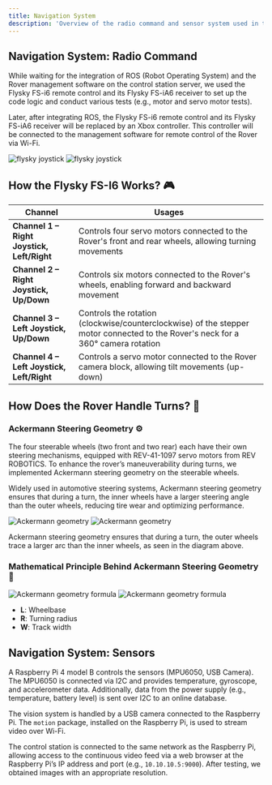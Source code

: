 ```yaml
---
title: Navigation System
description: 'Overview of the radio command and sensor system used in the rover navigation'
---
```


## Navigation System: Radio Command

While waiting for the integration of ROS (Robot Operating System) and the Rover management software on the control station server, we used the Flysky FS-i6 remote control and its Flysky FS-iA6 receiver to set up the code logic and conduct various tests (e.g., motor and servo motor tests).

Later, after integrating ROS, the Flysky FS-i6 remote control and its Flysky FS-iA6 receiver will be replaced by an Xbox controller. This controller will be connected to the management software for remote control of the Rover via Wi-Fi.

<img
  className="block dark:hidden"
  src="https://raw.githubusercontent.com/BenRover-24/docs/main/docs/electronics/images/fs-i6.gif"
  alt="flysky joystick"
/>
<img
  className="hidden dark:block"
  src="https://raw.githubusercontent.com/BenRover-24/docs/main/docs/electronics/images/fs-i6.gif"
  alt="flysky joystick"
/>

## How the Flysky FS-I6 Works? 🎮

| Channel | Usages |
| ------- | ------ |
| **Channel 1 – Right Joystick, Left/Right** | Controls four servo motors connected to the Rover's front and rear wheels, allowing turning movements |
| **Channel 2 – Right Joystick, Up/Down** | Controls six motors connected to the Rover's wheels, enabling forward and backward movement |
| **Channel 3 – Left Joystick, Up/Down** | Controls the rotation (clockwise/counterclockwise) of the stepper motor connected to the Rover's neck for a 360° camera rotation |
| **Channel 4 – Left Joystick, Left/Right** | Controls a servo motor connected to the Rover camera block, allowing tilt movements (up-down) |

## How Does the Rover Handle Turns? 🔄

### Ackermann Steering Geometry ⚙️

The four steerable wheels (two front and two rear) each have their own steering mechanisms, equipped with REV-41-1097 servo motors from REV ROBOTICS. To enhance the rover’s maneuverability during turns, we implemented Ackermann steering geometry on the steerable wheels.

Widely used in automotive steering systems, Ackermann steering geometry ensures that during a turn, the inner wheels have a larger steering angle than the outer wheels, reducing tire wear and optimizing performance.

<img
  className="block dark:hidden"
  src="https://raw.githubusercontent.com/BenRover-24/docs/refs/heads/main/docs/electronics/images/Ackermann-Steering-Geometry-for-Mars-Rover-with-rocker-bogie-suspension.png"
  alt="Ackermann geometry"
/>
<img
  className="hidden dark:block"
  src="https://raw.githubusercontent.com/BenRover-24/docs/refs/heads/main/docs/electronics/images/Ackermann-Steering-Geometry-for-Mars-Rover-with-rocker-bogie-suspension.png"
  alt="Ackermann geometry"
/>

Ackermann steering geometry ensures that during a turn, the outer wheels trace a larger arc than the inner wheels, as seen in the diagram above.

### Mathematical Principle Behind Ackermann Steering Geometry 📐

<img
  className="block dark:hidden"
  src="https://raw.githubusercontent.com/BenRover-24/docs/main/docs/electronics/images/formule_ackermann.png"
  alt="Ackermann geometry formula"
/>
<img
  className="hidden dark:block"
  src="https://raw.githubusercontent.com/BenRover-24/docs/main/docs/electronics/images/formule_ackermann.png"
  alt="Ackermann geometry formula"
/>

* **L**: Wheelbase  
* **R**: Turning radius  
* **W**: Track width  

## Navigation System: Sensors

A Raspberry Pi 4 model B controls the sensors (MPU6050, USB Camera). The MPU6050 is connected via I2C and provides temperature, gyroscope, and accelerometer data. Additionally, data from the power supply (e.g., temperature, battery level) is sent over I2C to an online database.

The vision system is handled by a USB camera connected to the Raspberry Pi. The `motion` package, installed on the Raspberry Pi, is used to stream video over Wi-Fi.

The control station is connected to the same network as the Raspberry Pi, allowing access to the continuous video feed via a web browser at the Raspberry Pi’s IP address and port (e.g., `10.10.10.5:9000`). After testing, we obtained images with an appropriate resolution.
